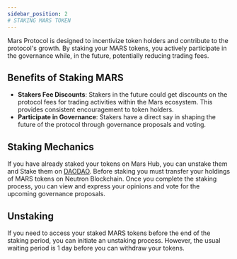 ```yaml
---
sidebar_position: 2
# STAKING MARS TOKEN
---
```





Mars Protocol is designed to incentivize token holders and contribute to the protocol's growth. By staking your MARS tokens, you actively participate in the governance while, in the future, potentially reducing trading fees.

## Benefits of Staking MARS

- **Stakers Fee Discounts**: Stakers in the future could get discounts on the protocol fees for trading activities within the Mars ecosystem. This provides consistent encouragement to token holders.
- **Participate in Governance**: Stakers have a direct say in shaping the future of the protocol through governance proposals and voting.

## Staking Mechanics

If you have already staked your tokens on Mars Hub, you can unstake them and Stake them on [DAODAO](https://daodao.zone/dao/neutron1pxjszcmmdxwtw9kv533u3hcudl6qahsa42chcs24gervf4ge40usaw3pcr/home). Before staking you must transfer your holdings of MARS tokens on Neutron Blockchain. Once you complete the staking process, you can view and express your opinions and vote for the upcoming governance proposals. 

## Unstaking

If you need to access your staked MARS tokens before the end of the staking period, you can initiate an unstaking process. However, the usual waiting period is 1 day before you can withdraw your tokens.

